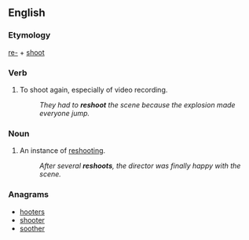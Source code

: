 ==English==

===Etymology===
[[re-]] + [[shoot]]

===Verb===
{{en-verb|reshoots|reshooting|reshot}}
# To shoot again, especially of video recording.
#: ''They had to '''reshoot''' the scene because the explosion made everyone jump.''

===Noun===
{{en-noun}}

# An instance of [[reshooting]].
#: ''After several '''reshoots''', the director was finally happy with the scene.''

===Anagrams===
* [[hooters#English|hooters]]
* [[shooter#English|shooter]]
* [[soother#English|soother]]